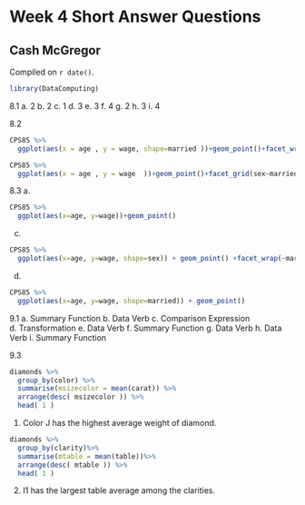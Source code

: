 # Week 4 Short Answer Questions

## Cash McGregor

<!-- leave this material as is -->
Compiled on `r date()`.

```r
library(DataComputing)
```
<!-- put your content after this line -->

8.1 
a. 2
b. 2
c. 1
d. 3
e. 3
f. 4
g. 2
h. 3
i. 4

8.2
```r
CPS85 %>%
  ggplot(aes(x = age , y = wage, shape=married ))+geom_point()+facet_wrap(~sector)

```

```r
CPS85 %>%
  ggplot(aes(x = age , y = wage  ))+geom_point()+facet_grid(sex~married)

```

8.3
a.
```r
CPS85 %>%
  ggplot(aes(x=age, y=wage))+geom_point()
```
c.
```r
CPS85 %>%
  ggplot(aes(x=age, y=wage, shape=sex)) + geom_point() +facet_wrap(~married)

```
d.
```r
CPS85 %>%
  ggplot(aes(x=age, y=wage, shape=married)) + geom_point() 
```

9.1
a. Summary Function
b. Data Verb
c. Comparison Expression
d. Transformation
e. Data Verb
f. Summary Function
g. Data Verb
h. Data Verb
i. Summary Function

9.3
```r
diamonds %>% 
  group_by(color) %>% 
  summarise(msizecolor = mean(carat)) %>%
  arrange(desc( msizecolor )) %>%
  head( 1 )
```
1. Color J has the highest average weight of diamond.


```r
diamonds %>% 
  group_by(clarity)%>% 
  summarise(mtable = mean(table))%>% 
  arrange(desc( mtable )) %>% 
  head( 1 )

```
2. I1 has the largest table average among the clarities. 